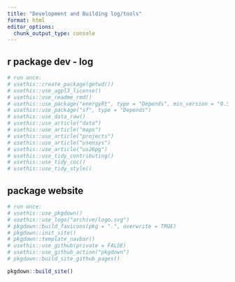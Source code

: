```yaml
---
title: "Development and Building log/tools"
format: html
editor_options: 
  chunk_output_type: console
---
```


## r package dev - log
```r
# run once:
# usethis::create_package(getwd())
# usethis::use_agpl3_license()
# usethis::use_readme_rmd()
# usethis::use_package("energyRt", type = "Depends", min_version = "0.50.0")
# usethis::use_package("sf", type = "Depends")
# usethis::use_data_raw()
# usethis::use_article("data")
# usethis::use_article("maps")
# usethis::use_article("projects")
# usethis::use_article("usensys")
# usethis::use_article("us26pg")
# usethis::use_tidy_contributing()
# usethis::use_tidy_coc()
# usethis::use_tidy_style()
```



## package website
```r
# run once:
# usethis::use_pkgdown()
# usethis::use_logo("archive/logo.svg")
# pkgdown::build_favicons(pkg = ".", overwrite = TRUE)
# pkgdown::init_site()
# pkgdown::template_navbar()
# usethis::use_github(private = FALSE)
# usethis::use_github_action("pkgdown")
# pkgdown::build_site_github_pages()

pkgdown::build_site()
```

